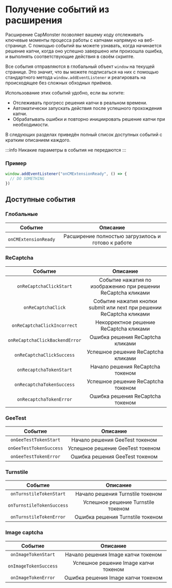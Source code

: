 ﻿---
sidebar_position: 6
---


<ArticleHead slug="extension/extension-events" />

# Получение событий из расширения

Расширение CapMonster позволяет вашему коду отслеживать ключевые моменты процесса работы с капчами напрямую на веб-странице. С помощью событий вы можете узнавать, когда начинается решение капчи, когда оно успешно завершено или произошла ошибка, и выполнять соответствующие действия в своём скрипте.

Все события отправляются в глобальный объект `window` на текущей странице. Это значит, что вы можете подписаться на них с помощью стандартного метода `window.addEventListener` и реагировать на происходящее без сложных обходных приёмов.

Использование этих событий удобно, если вы хотите:

* Отслеживать прогресс решения капчи в реальном времени.
* Автоматически запускать действия после успешного прохождения капчи.
* Обрабатывать ошибки и повторно инициировать решение капчи при необходимости.

В следующих разделах приведён полный список доступных событий с кратким описанием каждого.

:::info
Никакие параметры в события не передаются
:::

### Пример
```js
window.addEventListener("onCMExtensionReady", () => {
  // DO SOMETHING
})
```

## Доступные события

### Глобальные
|**Событие**|**Описание**|
| :-: | :-: |
|`onCMExtensionReady`|Расширение полностью загрузилось и готово к работе|

<!-- ### HCaptcha
|**Событие**|**Описание**|
| :-: | :-: |
|`onHCaptchaClickStart`|Начало решения hCaptcha кликами|
|`onHCaptchaClickBackendError`|Ошибка сервера при запросе результатов решения hCaptcha кликами|
|`onHCaptchaClickIncorrect`|Некорректное решение hCaptcha кликами|
|`onHCaptchaClickSuccess`|Успешное решение hCaptcha кликами|
|`onHCaptchaClick`|Нажатие на чекбокс hCaptcha при решении кликами|
|`onHCaptchaTokenStart`|Начало решения hCaptcha токеном|
|`onHCaptchaTokenSuccess`|Успешное решение hCaptcha токеном|
|`onHCaptchaTokenError`|Ошибка решения hCaptcha токеном| -->

### ReCaptcha
|**Событие**|**Описание**|
| :-: | :-: |
|`onReCaptchaClickStart`|Событие нажатия по изображению при решении ReCaptcha кликами|
|`onReCaptchaClick`|Событие нажатия кнопки submit или next при решении ReCaptcha кликами|
|`onReCaptchaClickIncorrect`|Некорректное решение ReCaptcha кликами|
|`onReCaptchaClickBackendError`|Ошибка решения ReCaptcha кликами|
|`onReCaptchaClickSuccess`|Успешное решение ReCaptcha кликами|
|`onRecaptchaTokenStart`|Начало решения ReCaptcha токеном|
|`onRecaptchaTokenSuccess`|Успешное решение ReCaptcha токеном|
|`onRecaptchaTokenError`|Ошибка решения ReCaptcha токеном|

### GeeTest
|**Событие**|**Описание**|
| :-: | :-: |
|`onGeeTestTokenStart`|Начало решения GeeTest токеном|
|`onGeeTestTokenSuccess`|Успешное решение GeeTest токеном|
|`onGeeTestTokenError`|Ошибка решения GeeTest токеном|

### Turnstile
|**Событие**|**Описание**|
| :-: | :-: |
|`onTurnstileTokenStart`|Начало решения Turnstile токеном|
|`onTurnstileTokenSuccess`|Успешное решение Turnstile токеном|
|`onTurnstileTokenError`|Ошибка решения Turnstile токеном|

### Image captcha
|**Событие**|**Описание**|
| :-: | :-: |
|`onImageTokenStart`|Начало решения Image капчи токеном|
|`onImageTokenSuccess`|Успешное решение Image капчи токеном|
|`onImageTokenError`|Ошибка решения Image капчи токеном|